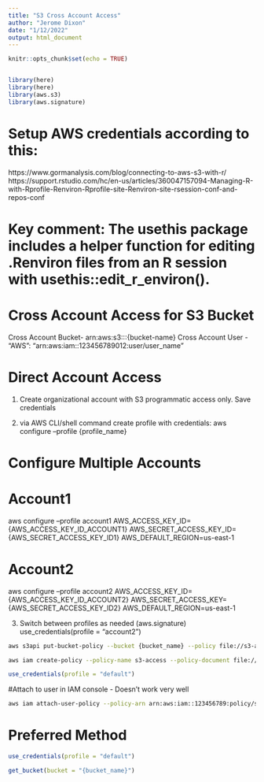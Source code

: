```yaml
---
title: "S3 Cross Account Access"
author: "Jerome Dixon"
date: "1/12/2022"
output: html_document
---
```


```r
knitr::opts_chunk$set(echo = TRUE)


library(here)
library(here)
library(aws.s3)
library(aws.signature)

```

# Setup AWS credentials according to this:
https://www.gormanalysis.com/blog/connecting-to-aws-s3-with-r/
https://support.rstudio.com/hc/en-us/articles/360047157094-Managing-R-with-Rprofile-Renviron-Rprofile-site-Renviron-site-rsession-conf-and-repos-conf

# Key comment: The usethis package includes a helper function for editing .Renviron files from an R session with usethis::edit_r_environ(). 

# Cross Account Access for S3 Bucket
Cross Account Bucket- arn:aws:s3:::{bucket-name}
Cross Account User - "AWS": "arn:aws:iam::123456789012:user/user_name"

# Direct Account Access
1. Create organizational account with S3 programmatic access only. Save credentials 

2. via AWS CLI/shell command create profile with credentials: aws configure --profile {profile_name}

# Configure Multiple Accounts
# Account1
aws configure --profile account1
AWS_ACCESS_KEY_ID={AWS_ACCESS_KEY_ID_ACCOUNT1}
AWS_SECRET_ACCESS_KEY_ID={AWS_SECRET_ACCESS_KEY_ID1}
AWS_DEFAULT_REGION=us-east-1

# Account2
aws configure --profile account2
AWS_ACCESS_KEY_ID={AWS_ACCESS_KEY_ID_ACCOUNT2}
AWS_SECRET_ACCESS_KEY={AWS_SECRET_ACCESS_KEY_ID2}
AWS_DEFAULT_REGION=us-east-1

3. Switch between profiles as needed (aws.signature)
use_credentials(profile = "account2")



```sh

aws s3api put-bucket-policy --bucket {bucket_name} --policy file://s3-access-bucket.json --profile {profile_name}


```


```sh

aws iam create-policy --policy-name s3-access --policy-document file://s3-access-user.json --profile default

```


```r

use_credentials(profile = "default")

```


#Attach to user in IAM console - Doesn't work very well
```sh

aws iam attach-user-policy --policy-arn arn:aws:iam::123456789:policy/s3-access --user-name {user_name}

```


# Preferred Method
```r

use_credentials(profile = "default")

get_bucket(bucket = "{bucket_name}")

```
